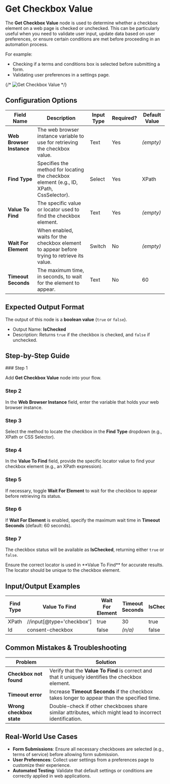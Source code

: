 
# Get Checkbox Value

The **Get Checkbox Value** node is used to determine whether a checkbox element on a web page is checked or unchecked. This can be particularly useful when you need to validate user input, update data based on user preferences, or ensure certain conditions are met before proceeding in an automation process.

For example:

- Checking if a terms and conditions box is selected before submitting a form.
- Validating user preferences in a settings page.

{/* ![Get Checkbox Value](./get-checkbox-value.png) */}

## Configuration Options

| Field Name               | Description                                                                                 | Input Type | Required? | Default Value |
| ------------------------ | ------------------------------------------------------------------------------------------- | ---------- | --------- | ------------- |
| **Web Browser Instance** | The web browser instance variable to use for retrieving the checkbox value.                 | Text       | Yes       | _(empty)_     |
| **Find Type**            | Specifies the method for locating the checkbox element (e.g., ID, XPath, CssSelector).      | Select     | Yes       | XPath         |
| **Value To Find**        | The specific value or locator used to find the checkbox element.                            | Text       | Yes       | _(empty)_     |
| **Wait For Element**     | When enabled, waits for the checkbox element to appear before trying to retrieve its value. | Switch     | No        | _(empty)_     |
| **Timeout Seconds**      | The maximum time, in seconds, to wait for the element to appear.                            | Text       | No        | 60            |

## Expected Output Format

The output of this node is a **boolean value** (`true` or `false`).

- Output Name: **IsChecked**
- Description: Returns `true` if the checkbox is checked, and `false` if unchecked.

## Step-by-Step Guide

<Steps>
### Step 1

Add **Get Checkbox Value** node into your flow.

### Step 2

In the **Web Browser Instance** field, enter the variable that holds your web browser instance.

### Step 3

Select the method to locate the checkbox in the **Find Type** dropdown (e.g., XPath or CSS Selector).

### Step 4

In the **Value To Find** field, provide the specific locator value to find your checkbox element (e.g., an XPath expression).

### Step 5

If necessary, toggle **Wait For Element** to wait for the checkbox to appear before retrieving its status.

### Step 6

If **Wait For Element** is enabled, specify the maximum wait time in **Timeout Seconds** (default: 60 seconds).

### Step 7

The checkbox status will be available as **IsChecked**, returning either `true` or `false`.

</Steps>

<Callout type="info" title="Tip">
  Ensure the correct locator is used in **Value To Find** for accurate results.
  The locator should be unique to the checkbox element.
</Callout>

## Input/Output Examples

| Find Type | Value To Find             | Wait For Element | Timeout Seconds | IsChecked | Output Type |
| --------- | ------------------------- | ---------------- | --------------- | --------- | ----------- |
| XPath     | //input[@type='checkbox'] | true             | 30              | true      | Boolean     |
| Id        | consent-checkbox          | false            | _(n/a)_         | false     | Boolean     |

## Common Mistakes & Troubleshooting

| Problem                  | Solution                                                                                                 |
| ------------------------ | -------------------------------------------------------------------------------------------------------- |
| **Checkbox not found**   | Verify that the **Value To Find** is correct and that it uniquely identifies the checkbox element.       |
| **Timeout error**        | Increase **Timeout Seconds** if the checkbox takes longer to appear than the specified time.             |
| **Wrong checkbox state** | Double-check if other checkboxes share similar attributes, which might lead to incorrect identification. |

## Real-World Use Cases

- **Form Submissions**: Ensure all necessary checkboxes are selected (e.g., terms of service) before allowing form submission.
- **User Preferences**: Collect user settings from a preferences page to customize their experience.
- **Automated Testing**: Validate that default settings or conditions are correctly applied in web applications.
